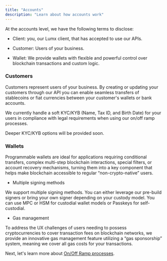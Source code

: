 ```yaml
---
title: "Accounts"
description: "Learn about how accounts work"
---
```


At the accounts level, we have the following terms to disclose:

* Client: you, our Lumx client, that has accepted to use our APIs.

* Customer: Users of your business.&#x20;

* Wallet: We provide wallets with flexible and powerful control over blockchain transactions and custom logic.

### Customers

Customers represent users of your business. By creating or updating your customers through our API you can enable seamless transfers of stablecoins or fiat currencies between your customer's wallets or bank accounts.&#x20;

We currently handle a soft KYC/KYB (Name, Tax ID, and Birth Date) for your users in compliance with legal requirements when using our on/off ramp processes.&#x20;

Deeper KYC/KYB options will be provided soon.&#x20;

### Wallets

Programmable wallets are ideal for applications requiring conditional transfers, complex multi-step blockchain interactions, special filters, or account recovery mechanisms, turning them into a key component that helps make blockchain accessible to regular “non-crypto-native” users.

* Multiple signing methods

We support multiple signing methods. You can either leverage our pre-build signers or bring your own signer depending on your custody model. You can use MPC or HSM for custodial wallet models or Passkeys for self-custodial.

* Gas management

To address the UX challenges of users needing to possess cryptocurrencies to cover transaction fees on blockchain networks, we provide an innovative gas management feature utilizing a “gas sponsorship” system, meaning we cover all gas costs for your transactions.&#x20;

Next, let's learn more about [On/Off Ramp processes](/concepts/orchestration).